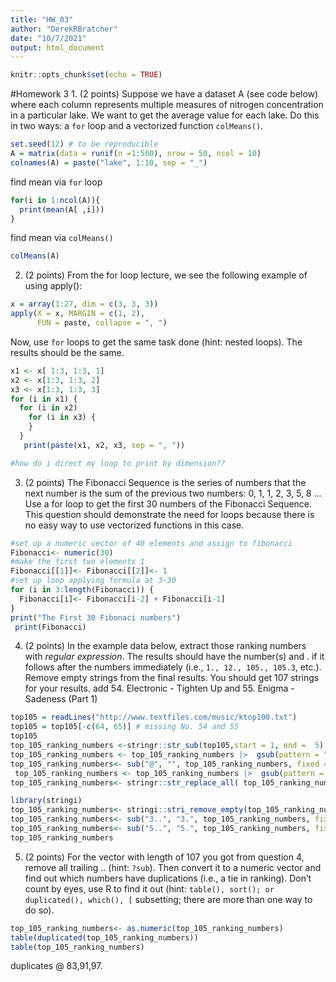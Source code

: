 ```yaml
---
title: "HW_03"
author: "DerekRBratcher"
date: "10/7/2021"
output: html_document
---
```


```r
knitr::opts_chunk$set(echo = TRUE)
```

#Homework 3
1. (2 points) Suppose we have a dataset A (see code below) where each column represents multiple measures of nitrogen concentration in a particular lake. We want to get the average value for each lake. Do this in two ways: a `for` loop and a vectorized function `colMeans()`.
```r
set.seed(12) # to be reproducible
A = matrix(data = runif(n =1:500), nrow = 50, ncol = 10)
colnames(A) = paste("lake", 1:10, sep = "_")
```

find mean via `for` loop
```r
for(i in 1:ncol(A)){
  print(mean(A[ ,i]))
}
```
 find mean via `colMeans()`
 

```r
colMeans(A)
```
2. (2 points) From the for loop lecture, we see the following example of using apply():
 
```r
x = array(1:27, dim = c(3, 3, 3))
apply(X = x, MARGIN = c(1, 2), 
      FUN = paste, collapse = ", ")
```
Now, use `for` loops to get the same task done (hint: nested loops). The results should be the same. 

```r
x1 <- x[ 1:3, 1:3, 1]
x2 <- x[1:3, 1:3, 2]
x3 <- x[1:3, 1:3, 3]
for (i in x1) {
  for (i in x2) 
    for (i in x3) {
    }
  }
   print(paste(x1, x2, x3, sep = ", "))

#how do i direct my loop to print by dimension??
```



3. (2 points) The Fibonacci Sequence is the series of numbers that the next number is the sum of the previous two numbers: 0, 1, 1, 2, 3, 5, 8 … Use a for loop to get the first 30 numbers of the Fibonacci Sequence. This question should demonstrate the need for loops because there is no easy way to use vectorized functions in this case.

```r
#set up a numeric vector of 40 elements and assign to fibonacci
Fibonacci<- numeric(30)
#make the first two elements 1
Fibonacci[[1]]<- Fibonacci[[2]]<- 1
#set up loop applying formula at 3-30
for (i in 3:length(Fibonacci)) { 
  Fibonacci[i]<- Fibonacci[i-2] + Fibonacci[i-1]
}
print("The First 30 Fibonaci numbers")
 print(Fibonacci)

```
4. (2 points) In the example data below, extract those ranking numbers with _regular expression_. The results should have the number(s) and . if it follows after the numbers immediately (i.e., `1., 12., 105., 105.3`, etc.). Remove empty strings from the final results. You should get 107 strings for your results. 
add 54. Electronic - Tighten Up and 55. Enigma - Sadeness (Part 1)
```r
top105 = readLines("http://www.textfiles.com/music/ktop100.txt")
top105 = top105[-c(64, 65)] # missing No. 54 and 55
top105
top_105_ranking_numbers <-stringr::str_sub(top105,start = 1, end =  5)
top_105_ranking_numbers <- top_105_ranking_numbers |>  gsub(pattern = "[[:alpha:]]",replacement =  " ", x = top_105_ranking_numbers)
top_105_ranking_numbers<- sub("@", "", top_105_ranking_numbers, fixed = TRUE)
 top_105_ranking_numbers <- top_105_ranking_numbers |>  gsub(pattern = "[[:blank:]]",replacement =  "", x = top_105_ranking_numbers)
top_105_ranking_numbers<- stringr::str_replace_all( top_105_ranking_numbers,":", "")

library(stringi)
top_105_ranking_numbers<- stringi::stri_remove_empty(top_105_ranking_numbers, na_empty = FALSE)
top_105_ranking_numbers<- sub("3..", "3.", top_105_ranking_numbers, fixed = TRUE)
top_105_ranking_numbers<- sub("5..", "5.", top_105_ranking_numbers, fixed = TRUE)
top_105_ranking_numbers
```
5. (2 points) For the vector with length of 107 you got from question 4, remove all trailing .. (hint: `?sub`). Then convert it to a numeric vector and find out which numbers have duplications (i.e., a tie in ranking). Don’t count by eyes, use R to find it out (hint: `table(), sort(); or duplicated(), which(), [` subsetting; there are more than one way to do so).

```r
top_105_ranking_numbers<- as.numeric(top_105_ranking_numbers)
table(duplicated(top_105_ranking_numbers))
table(top_105_ranking_numbers)

```

 duplicates @ 83,91,97.